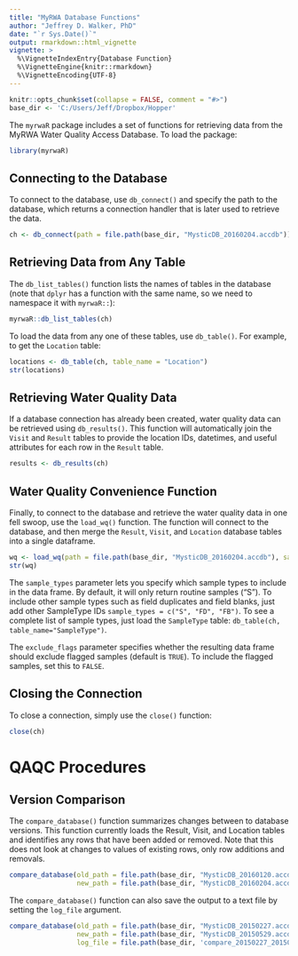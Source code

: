 ```yaml
---
title: "MyRWA Database Functions"
author: "Jeffrey D. Walker, PhD"
date: "`r Sys.Date()`"
output: rmarkdown::html_vignette
vignette: >
  %\VignetteIndexEntry{Database Function}
  %\VignetteEngine{knitr::rmarkdown}
  %\VignetteEncoding{UTF-8}
---
```


```r
knitr::opts_chunk$set(collapse = FALSE, comment = "#>")
base_dir <- 'C:/Users/Jeff/Dropbox/Hopper'
```

The `myrwaR` package includes a set of functions for retrieving data from the MyRWA Water Quality Access Database. To load the package:

```r
library(myrwaR)
```

## Connecting to the Database

To connect to the database, use `db_connect()` and specify the path to the database, which returns a connection handler that is later used to retrieve the data.

```r
ch <- db_connect(path = file.path(base_dir, "MysticDB_20160204.accdb"))
```

## Retrieving Data from Any Table

The `db_list_tables()` function lists the names of tables in the database (note that `dplyr` has 
a function with the same name, so we need to namespace it with `myrwaR::`):

```r
myrwaR::db_list_tables(ch)
```

To load the data from any one of these tables, use `db_table()`. For example, to get the `Location` table:

```r
locations <- db_table(ch, table_name = "Location")
str(locations)
```


## Retrieving Water Quality Data

If a database connection has already been created, water quality data can be retrieved using `db_results()`. This function will automatically join the `Visit` and `Result` tables to provide the location IDs, datetimes, and useful attributes for each row in the `Result` table.

```r
results <- db_results(ch)
```

## Water Quality Convenience Function

Finally, to connect to the database and retrieve the water quality data in one fell swoop, use the `load_wq()` function. The function will connect to the database, and then merge the `Result`, `Visit`, and `Location` database tables into a single dataframe.

```r
wq <- load_wq(path = file.path(base_dir, "MysticDB_20160204.accdb"), sample_types = c("S"), exclude_flags = TRUE)
str(wq)
```

The `sample_types` parameter lets you specify which sample types to include in the data frame. By default, it will only return routine samples ("S"). To include other sample types such as field duplicates and field blanks, just add other SampleType IDs `sample_types = c("S", "FD", "FB")`. To see a complete list of sample types, just load the `SampleType` table: `db_table(ch, table_name="SampleType")`.

The `exclude_flags` parameter specifies whether the resulting data frame should exclude flagged samples (default is `TRUE`). To include the flagged samples, set this to `FALSE`.

## Closing the Connection

To close a connection, simply use the `close()` function:

```r
close(ch)
```

# QAQC Procedures

## Version Comparison

The `compare_database()` function summarizes changes between to database versions. This function currently loads the Result, Visit, and Location tables and identifies any rows that have been added or removed. Note that this does not look at changes to values of existing rows, only row additions and removals.

```r
compare_database(old_path = file.path(base_dir, "MysticDB_20160120.accdb"),
                 new_path = file.path(base_dir, "MysticDB_20160204.accdb"))
```

The `compare_database()` function can also save the output to a text file by setting the `log_file` argument.

```r
compare_database(old_path = file.path(base_dir, "MysticDB_20150227.accdb"),
                 new_path = file.path(base_dir, "MysticDB_20150529.accdb"),
                 log_file = file.path(base_dir, 'compare_20150227_20150529.txt'))
```
